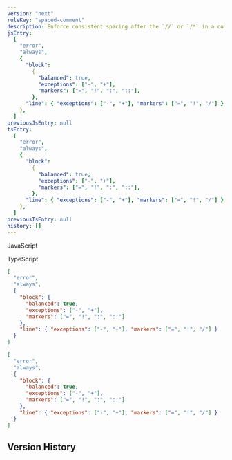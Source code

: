 ```yaml
---
version: "next"
ruleKey: "spaced-comment"
description: Enforce consistent spacing after the `//` or `/*` in a comment
jsEntry:
  [
    "error",
    "always",
    {
      "block":
        {
          "balanced": true,
          "exceptions": ["-", "+"],
          "markers": ["=", "!", ":", "::"],
        },
      "line": { "exceptions": ["-", "+"], "markers": ["=", "!", "/"] },
    },
  ]
previousJsEntry: null
tsEntry:
  [
    "error",
    "always",
    {
      "block":
        {
          "balanced": true,
          "exceptions": ["-", "+"],
          "markers": ["=", "!", ":", "::"],
        },
      "line": { "exceptions": ["-", "+"], "markers": ["=", "!", "/"] },
    },
  ]
previousTsEntry: null
history: []
---
```


<Tabs defaultValue="js">

<TabsList>
  <TabsTrigger value="js">
    <div className="flex gap-2 items-center">
      <RuleLevelIcon level="error" />
      <p>JavaScript</p>
    </div>
  </TabsTrigger>
  <TabsTrigger value="ts">
    <div className="flex gap-2 items-center">
      <RuleLevelIcon ts level="error" />
      <p>TypeScript</p>
    </div>
  </TabsTrigger>
</TabsList>

<TabsContent value="js">

```json
[
  "error",
  "always",
  {
    "block": {
      "balanced": true,
      "exceptions": ["-", "+"],
      "markers": ["=", "!", ":", "::"]
    },
    "line": { "exceptions": ["-", "+"], "markers": ["=", "!", "/"] }
  }
]
```

</TabsContent>

<TabsContent value="ts">

```json
[
  "error",
  "always",
  {
    "block": {
      "balanced": true,
      "exceptions": ["-", "+"],
      "markers": ["=", "!", ":", "::"]
    },
    "line": { "exceptions": ["-", "+"], "markers": ["=", "!", "/"] }
  }
]
```

</TabsContent>

</Tabs>

## Version History

<RuleHistory ruleKey="spaced-comment" />
